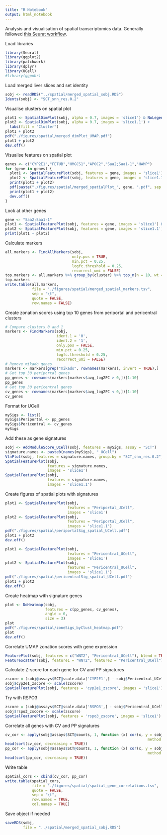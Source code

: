 ```yaml
---
title: "R Notebook"
output: html_notebook
---
```


Analysis and visualisation of spatial transcriptomics data. Generally followed [this Seurat workflow](https://satijalab.org/seurat/archive/v3.2/spatial_vignette.html).

Load libraries

```r
library(Seurat)
library(ggplot2)
library(patchwork)
library(dplyr)
library(UCell)
#library(ggpubr)
```

Load merged liver slices and set identity

```r
sobj <- readRDS("../spatial/merged_spatial_sobj.RDS")
Idents(sobj) <- "SCT_snn_res.0.2"
```

Visualise clusters on spatial plot

```r
plot1 <- SpatialDimPlot(sobj, alpha = 0.7, images = 'slice1') & NoLegend()
plot2 <- SpatialDimPlot(sobj, alpha = 0.7, images = 'slice1.1') +
  labs(fill = "Cluster")
plot1 + plot2
pdf("./figures/spatial/merged_dimPlot_UMAP.pdf")
plot1 + plot2
dev.off()
```

Visualise features on spatial plot

```r
genes <- c("CYP2E1","FETUB","HMGCS1","APOC2","Saa2;Saa1-1","HAMP")
for (gene in genes) {
  plot1 <- SpatialFeaturePlot(sobj, features = gene, images = 'slice1') & NoLegend()
  plot2 <- SpatialFeaturePlot(sobj, features = gene, images = 'slice1.1') & NoLegend()
  print(plot1 + plot2)
  pdf(paste("./figures/spatial/merged_spatialPlot_", gene, ".pdf", sep = ""))
  print(plot1 + plot2)
  dev.off()
}
```

Look at other genes

```r
gene <- "Saa2;Saa1-1"
plot1 <- SpatialFeaturePlot(sobj, features = gene, images = 'slice1') & NoLegend()
plot2 <- SpatialFeaturePlot(sobj, features = gene, images = 'slice1.1') & NoLegend()
print(plot1 + plot2)
```


Calculate markers

```r
all.markers <- FindAllMarkers(sobj, 
                              only.pos = TRUE, 
                              min.pct = 0.25, 
                              logfc.threshold = 0.25,
                              recorrect_umi = FALSE)
top.markers <- all.markers %>% group_by(cluster) %>% top_n(n = 10, wt = avg_log2FC)
top.markers
write.table(all.markers,
            file = "./figures/spatial/merged_spatial_markers.tsv",
            sep = "\t",
            quote = FALSE,
            row.names = FALSE)
```

Create zonation scores using top 10 genes from periportal and pericentral clusters

```r
# Compare clusters 0 and 1
markers <- FindMarkers(sobj,
                       ident.1 = '0',
                       ident.2 = '1',
                       only.pos = FALSE,
                       min.pct = 0.25,
                       logfc.threshold = 0.25,
                       recorrect_umi = FALSE)
# Remove mikado genes
markers <- markers[grep("mikado", rownames(markers), invert = TRUE),]
# Get top 30 periportal genes
pp_genes <- rownames(markers[markers$avg_log2FC > 0,])[1:10]
pp_genes
# Get top 30 pericentral genes
cv_genes <- rownames(markers[markers$avg_log2FC < 0,])[1:10]
cv_genes
```

Format for UCell

```r
mySigs <- list()
mySigs$Periportal <- pp_genes
mySigs$Pericentral <- cv_genes
mySigs
```


Add these as gene signatures

```r
sobj <- AddModuleScore_UCell(sobj, features = mySigs, assay = "SCT")
signature.names <- paste0(names(mySigs), "_UCell")
VlnPlot(sobj, features = signature.names, group.by = "SCT_snn_res.0.2")
SpatialFeaturePlot(sobj,
                   features = signature.names,
                   images = 'slice1')
SpatialFeaturePlot(sobj,
                   features = signature.names,
                   images = 'slice1.1')
```

Create figures of spatial plots with signatures

```r
plot1 <- SpatialFeaturePlot(sobj,
                            features = "Periportal_UCell",
                            images = 'slice1')
plot2 <- SpatialFeaturePlot(sobj,
                            features = "Periportal_UCell",
                            images = 'slice1.1')
pdf("./figures/spatial/periportalSig_spatial_UCell.pdf")
plot1 + plot2
dev.off()
```

```r
plot1 <- SpatialFeaturePlot(sobj,
                            features = "Pericentral_UCell",
                            images = 'slice1')
plot2 <- SpatialFeaturePlot(sobj,
                            features = "Pericentral_UCell",
                            images = 'slice1.1')
pdf("./figures/spatial/pericentralSig_spatial_UCell.pdf")
plot1 + plot2
dev.off()
```

Create heatmap with signature genes

```r
plot <- DoHeatmap(sobj,
                  features = c(pp_genes, cv_genes),
                  angle = 0,
                  size = 3)
plot
pdf("./figures/spatial/zoneSigs_byClust_heatmap.pdf")
plot
dev.off()
```

Correlate UMAP zonation scores with gene expression

```r
FeaturePlot(sobj, features = c("WNT2", "Pericentral_UCell"), blend = TRUE)
FeatureScatter(sobj, feature1 = "WNT2", feature2 = "Pericentral_UCell")
```

Calculate Z-score for each gene for CV and PP signatures

```r
zscore = (sobj@assays$SCT@scale.data['CYP2E1',] - sobj$Pericentral_UCell)/sd(sobj$Pericentral_UCell)
sobj$cyp2e1_zscore <- scale(zscore)
SpatialFeaturePlot(sobj, features = 'cyp2e1_zscore', images = 'slice1')
```

Try with RSPO3

```r
zscore = (sobj@assays$SCT@scale.data['RSPO3',] - sobj$Pericentral_UCell)/sd(sobj$Pericentral_UCell)
sobj$rspo3_zscore <- scale(zscore)
SpatialFeaturePlot(sobj, features = 'rspo3_zscore', images = 'slice1')
```

Correlate all genes with CV and PP signatures

```r
cv_cor <- apply(sobj@assays$SCT@counts, 1, function (x) cor(x, y = sobj$Pericentral_UCell,
                                                                method = "spearman"))
head(sort(cv_cor, decreasing = TRUE))
pp_cor <- apply(sobj@assays$SCT@counts, 1, function (x) cor(x, y = sobj$Periportal_UCell,
                                                                method = "spearman"))
head(sort(pp_cor, decreasing = TRUE))
```

Write table

```r
spatial_cors <- cbind(cv_cor, pp_cor)
write.table(spatial_cors,
            file = "./figures/spatial/spatial_gene_correlations.tsv",
            quote = FALSE,
            sep = "\t",
            row.names = TRUE,
            col.names = TRUE)
```


Save object if needed

```r
saveRDS(sobj,
        file = "../spatial/merged_spatial_sobj.RDS")
```


